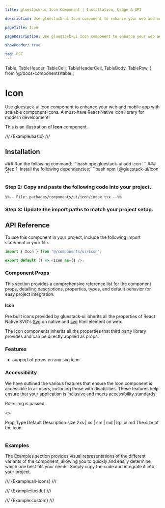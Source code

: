 ```yaml
---
title: gluestack-ui Icon Component | Installation, Usage & API

description: Use gluestack-ui Icon component to enhance your web and mobile app with scalable component icons. A must-have React Native icon library for modern development!

pageTitle: Icon

pageDescription: Use gluestack-ui Icon component to enhance your web and mobile app with scalable component icons. A must-have React Native icon library for modern development!

showHeader: true

tag: RSC
---
```


  Table,
  TableHeader,
  TableCell,
  TableHeaderCell,
  TableBody,
  TableRow,
} from '@/docs-components/table';

# Icon

Use gluestack-ui Icon component to enhance your web and mobile app with scalable component icons. A must-have React Native icon library for modern development!

This is an illustration of **Icon** component.

/// {Example:basic} ///
<br/>
## Installation

<Tabs>
<TabItem label="CLI">
### Run the following command:
  ```bash
  npx gluestack-ui add icon
  ```
</TabItem>
<TabItem label="Manual">
### Step 1: Install the following dependencies:
```bash
npm i @gluestack-ui/icon
```

### Step 2: Copy and paste the following code into your project.

```tsx
%%-- File: packages/components/ui/icon/index.tsx --%%
```

### Step 3: Update the import paths to match your project setup.

</TabItem>
</Tabs>

## API Reference

To use this component in your project, include the following import statement in your file.

```ts
import { Icon } from '@/components/ui/icon';
```

```ts
export default () => <Icon as={} />;
```

### Component Props

This section provides a comprehensive reference list for the component props, detailing descriptions, properties, types, and default behavior for easy project integration.

#### Icon

Pre built icons provided by gluestack-ui inherits all the properties of React Native SVG's [Svg](https://github.com/software-mansion/react-native-svg/tree/main/Example) on native and [svg](https://developer.mozilla.org/en-US/docs/Web/SVG/Element/svg) html element on web.

The Icon components inherits all the properties that third party library provides and can be directly applied as props.

### Features

- support of props on any svg icon

### Accessibility

We have outlined the various features that ensure the Icon component is accessible to all users, including those with disabilities. These features help ensure that your application is inclusive and meets accessibility standards.

Role: img is passed

<>
  <Table>
    <TableHeader>
      <TableRow>
        <TableHeaderCell>Prop</TableHeaderCell>
        <TableHeaderCell>Type</TableHeaderCell>
        <TableHeaderCell>Default</TableHeaderCell>
        <TableHeaderCell>Description</TableHeaderCell>
      </TableRow>
    </TableHeader>
    <TableBody>
      <TableRow>
        <TableCell>
          <InlineCode>size</InlineCode>
        </TableCell>
        <TableCell>2xs | xs | sm | md | lg | xl</TableCell>
        <TableCell>md</TableCell>
        <TableCell>The size of the icon.</TableCell>
      </TableRow>
    </TableBody>
  </Table>
</>

### Examples

The Examples section provides visual representations of the different variants of the component, allowing you to quickly and easily determine which one best fits your needs. Simply copy the code and integrate it into your project.

/// {Example:all-icons} ///

/// {Example:lucide} ///

/// {Example:custom} ///
